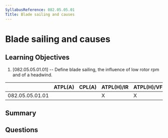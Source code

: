 ```yaml
---
SyllabusReference: 082.05.05.01
Title: Blade sailing and causes
---
```


# Blade sailing and causes

## Learning Objectives

1. [082.05.05.01.01] -- Define blade sailing, the influence of low rotor rpm and of a headwind.


|                 | ATPL(A) | CPL(A) | ATPL(H)/IR | ATPL(H)/VFR | CPL(H) | IR | CBIR(A) |
|-----------------|---------|--------|------------|-------------|--------|----|---------|
| 082.05.05.01.01 |         |        |      X     |      X      |   X    |    |         |

## Summary

## Questions
